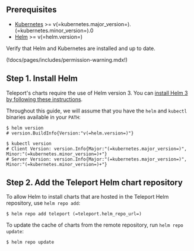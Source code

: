 ## Prerequisites

- [Kubernetes](https://kubernetes.io) >= v(=kubernetes.major_version=).(=kubernetes.minor_version=).0
- [Helm](https://helm.sh) >= v(=helm.version=)

Verify that Helm and Kubernetes are installed and up to date.

(!docs/pages/includes/permission-warning.mdx!)

## Step 1. Install Helm

Teleport's charts require the use of Helm version 3. You can [install Helm 3 by following these instructions](https://helm.sh/docs/intro/install/).

Throughout this guide, we will assume that you have the `helm` and `kubectl` binaries available in your `PATH`:

```code
$ helm version
# version.BuildInfo{Version:"v(=helm.version=)"}

$ kubectl version
# Client Version: version.Info{Major:"(=kubernetes.major_version=)", Minor:"(=kubernetes.minor_version=)+"}
# Server Version: version.Info{Major:"(=kubernetes.major_version=)", Minor:"(=kubernetes.minor_version=)+"}
```

## Step 2. Add the Teleport Helm chart repository

To allow Helm to install charts that are hosted in the Teleport Helm repository, use `helm repo add`:

```code
$ helm repo add teleport (=teleport.helm_repo_url=)
```

To update the cache of charts from the remote repository, run `helm repo update`:

```code
$ helm repo update
```

